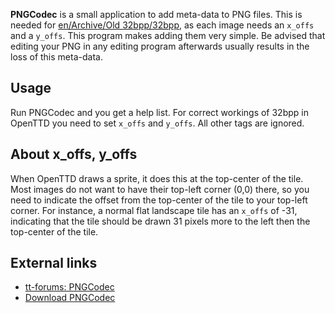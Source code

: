 '''PNGCodec''' is a small application to add meta-data to PNG files. This is needed for [[en/Archive/Old 32bpp/32bpp]], as each image needs an <code>x_offs</code> and a <code>y_offs</code>. This program makes adding them very simple. Be advised that editing your PNG in any editing program afterwards usually results in the loss of this meta-data.

==Usage==

Run PNGCodec and you get a help list. For correct workings of 32bpp in OpenTTD you need to set <code>x_offs</code> and <code>y_offs</code>. All other tags are ignored.

==About x_offs, y_offs==

When OpenTTD draws a sprite, it does this at the top-center of the tile. Most images do not want to have their top-left corner (0,0) there, so you need to indicate the offset from the top-center of the tile to your top-left corner. For instance, a normal flat landscape tile has an <code>x_offs</code> of -31, indicating that the tile should be drawn 31 pixels more to the left then the top-center of the tile.

==External links==

* [http://www.tt-forums.net/viewtopic.php?t=32684 tt-forums: PNGCodec]
* [http://www.openttd.org/download-pngcodec Download PNGCodec]